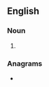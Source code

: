 ==English==

===Noun===
{{head|en|noun plural form}}

# {{plural of|watcher|lang=en}}

===Anagrams===
* {{l|en|war chest}}